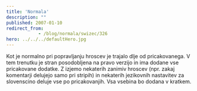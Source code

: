 ```yaml
---
title: 'Normala'
description: ""
published: 2007-01-10
redirect_from: 
            - /blog/normala/swizec/326
hero: ../../../defaultHero.jpg
---
```

Kot je normalno pri popravljanju hroscev je trajalo dlje od pricakovanega. V tem trenutku je stran posodobljena na pravo verzijo in ima dodane vse pricakovane dodatke. Z izjemo nekaterih zanimiv hroscev (npr. zakaj komentarji delujejo samo pri stripih) in nekaterih jezikovnih nastavitev za slovenscino deluje vse po pricakovanjih. Vsa vsebina bo dodana v kratkem.